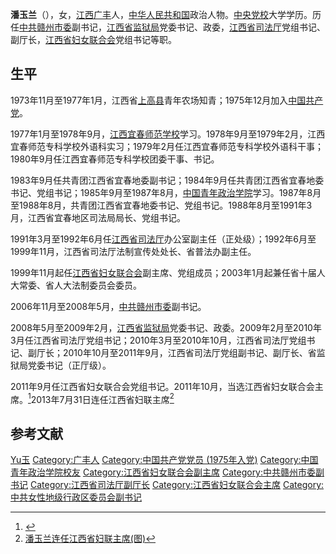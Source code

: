 '''潘玉兰'''（{{bd|1956年|8月||catIdx=P潘}}），女，[[江西|江西]][[广丰|广丰]]人，[[中华人民共和国|中华人民共和国]]政治人物。[[中央党校|中央党校]]大学学历。历任[[中共赣州市委|中共赣州市委]]副书记，[[江西省监狱局|江西省监狱局]]党委书记、政委，[[江西省司法厅|江西省司法厅]]党组书记、副厅长，[[江西省妇女联合会|江西省妇女联合会]]党组书记等职。

== 生平 ==
1973年11月至1977年1月，江西省[[上高县|上高县]]青年农场知青；1975年12月加入[[中国共产党|中国共产党]]。

1977年1月至1978年9月，[[江西宜春师范学校|江西宜春师范学校]]学习。1978年9月至1979年2月，江西宜春师范专科学校外语科实习；1979年2月任江西宜春师范专科学校外语科干事；1980年9月任江西宜春师范专科学校团委干事、书记。

1983年9月任共青团江西省宜春地委副书记；1984年9月任共青团江西省宜春地委书记、党组书记；1985年9月至1987年8月，[[中国青年政治学院|中国青年政治学院]]学习。1987年8月至1988年8月，共青团江西省宜春地委书记、党组书记。1988年8月至1991年3月，江西省宜春地区司法局局长、党组书记。

1991年3月至1992年6月任[[江西省司法厅|江西省司法厅]]办公室副主任（正处级）；1992年6月至1999年11月，江西省司法厅法制宣传处处长、省普法办副主任。

1999年11月起任[[江西省妇女联合会|江西省妇女联合会]]副主席、党组成员；2003年1月起兼任省十届人大常委、省人大法制委员会委员。

2006年11月至2008年5月，[[中共赣州市委|中共赣州市委]]副书记。

2008年5月至2009年2月，[[江西省监狱局|江西省监狱局]]党委书记、政委。2009年2月至2010年3月任江西省司法厅党组书记；2010年3月至2010年10月，江西省司法厅党组书记、副厅长；2010年10月至2011年9月，江西省司法厅党组副书记、副厅长、省监狱局党委书记（正厅级）。

2011年9月任江西省妇女联合会党组书记。2011年10月，当选江西省妇女联合会主席。<ref>{{Cite web |url=http://news.xinhuanet.com/politics/2011-10/22/c_122186701_2.htm |title=潘玉兰当选江西省妇联主席(图) |access-date=2011-10-25 |archive-date=2011-10-28 |archive-url=https://web.archive.org/web/20111028113105/http://news.xinhuanet.com/politics/2011-10/22/c_122186701_2.htm |dead-url=no }}</ref>2013年7月31日连任江西省妇联主席<ref>[http://news.ifeng.com/mainland/renshi/detail_2013_07/31/28120531_0.shtml 潘玉兰连任江西省妇联主席(图)]</ref>

== 参考文献 ==
{{reflist}}

{{start box}}
{{s-civ}}
{{s-before|[[潘贵玉|潘贵玉]]}}
{{s-title|[[江西省妇女联合会|江西省妇女联合会]]主席|2011年10月-}} 
{{s-inc}}
{{end box}}

{{Authority control}}
{{DEFAULTSORT:Pan潘}}
[[Category:潘姓|Yu玉]]
[[Category:广丰人|Category:广丰人]]
[[Category:中国共产党党员_(1975年入党)|Category:中国共产党党员 (1975年入党)]]
[[Category:中国青年政治学院校友|Category:中国青年政治学院校友]]
[[Category:江西省妇女联合会副主席|Category:江西省妇女联合会副主席]]
[[Category:中共赣州市委副书记|Category:中共赣州市委副书记]]
[[Category:江西省司法厅副厅长|Category:江西省司法厅副厅长]]
[[Category:江西省妇女联合会主席|Category:江西省妇女联合会主席]]
[[Category:中共女性地级行政区委员会副书记|Category:中共女性地级行政区委员会副书记]]